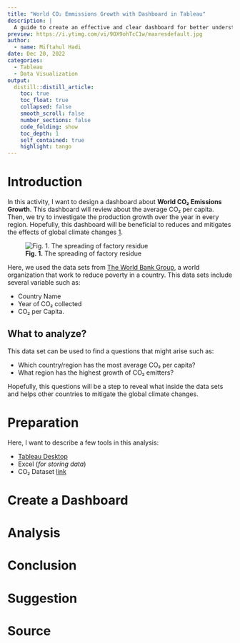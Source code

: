 ```yaml
---
title: "World CO₂ Emmissions Growth with Dashboard in Tableau"
description: |
  A guide to create an effective and clear dashboard for better understand average CO₂ in the world using CO₂ dataset. 
preview: https://i.ytimg.com/vi/9OX9ohTcC1w/maxresdefault.jpg
author:
  - name: Miftahul Hadi
date: Dec 20, 2022
categories:
  - Tableau
  - Data Visualization
output:
  distill::distill_article:
    toc: true
    toc_float: true
    collapsed: false
    smooth_scroll: false
    number_sections: false
    code_folding: show
    toc_depth: 1
    self_contained: true
    highlight: tango
---
```


# Introduction

In this activity, I want to design a dashboard about **World CO₂ Emissions Growth**. This dashboard will review about the average CO₂ per capita. Then, we try to investigate the production growth over the year in every region. Hopefully, this dashboard will be beneficial to reduces and mitigates the effects of global climate changes [1](https://www.lse.ac.uk/granthaminstitute/news/economic-co-benefits-of-reducing-co2-emissions-outweigh-the-cost-of-mitigation-for-most-big-emitters/).

![**Fig. 1.** The spreading of factory residue](https://www.sciencealert.com/images/2019-09/processed/agw_topics_1024.jpg)

Here, we used the data sets from [The World Bank Group](http://data.worldbank.org/indicator/EN.ATM.CO2E.PC), a world organization that work to reduce poverty in a country. This data sets include several variable such as:

-   Country Name
-   Year of CO₂ collected
-   CO₂ per Capita.


## What to analyze?

This data set can be used to find a questions that might arise such as:

-   Which country/region has the most average CO₂ per capita?
-   What region has the highest growth of CO₂ emitters?

Hopefully, this questions will be a step to reveal what inside the data sets and helps other countries to mitigate the global climate changes.

# Preparation

Here, I want to describe a few tools in this analysis:

-   [Tableau Desktop](https://public.tableau.com/app/discover)
-   Excel (*for storing data*)
-   CO₂ Dataset [link](http://data.worldbank.org/indicator/EN.ATM.CO2E.PC)


# Create a Dashboard



# Analysis



# Conclusion



# Suggestion



# Source


